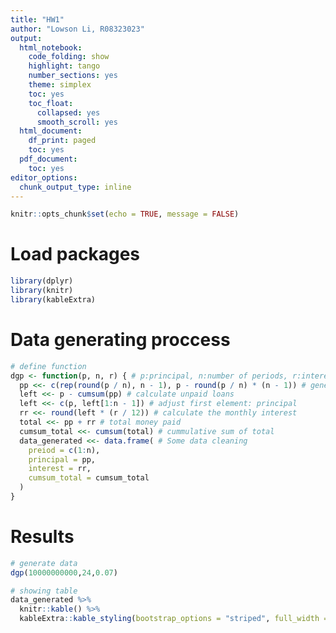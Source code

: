 ```yaml
---
title: "HW1"
author: "Lowson Li, R08323023"
output:
  html_notebook:
    code_folding: show
    highlight: tango
    number_sections: yes
    theme: simplex
    toc: yes
    toc_float:
      collapsed: yes
      smooth_scroll: yes
  html_document:
    df_print: paged
    toc: yes
  pdf_document:
    toc: yes
editor_options:
  chunk_output_type: inline
---
```


```r
knitr::opts_chunk$set(echo = TRUE, message = FALSE)
```
# Load packages
```r
library(dplyr)
library(knitr)
library(kableExtra)
```

# Data generating proccess
```r
# define function 
dgp <- function(p, n, r) { # p:principal, n:number of periods, r:interest rate
  pp <<- c(rep(round(p / n), n - 1), p - round(p / n) * (n - 1)) # generate divided principal
  left <<- p - cumsum(pp) # calculate unpaid loans
  left <<- c(p, left[1:n - 1]) # adjust first element: principal
  rr <<- round(left * (r / 12)) # calculate the monthly interest
  total <<- pp + rr # total money paid
  cumsum_total <<- cumsum(total) # cummulative sum of total
  data_generated <<- data.frame( # Some data cleaning
    preiod = c(1:n),
    principal = pp,
    interest = rr,
    cumsum_total = cumsum_total
  )
}
```
# Results
```r
# generate data 
dgp(10000000000,24,0.07)
```
```r
# showing table 
data_generated %>% 
  knitr::kable() %>%
  kableExtra::kable_styling(bootstrap_options = "striped", full_width = F)
```


